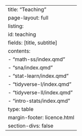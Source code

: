 ---
title: "Teaching"
page-layout: full
listing:
  id: teaching
  fields: [title, subtitle]
  contents: 
    - "math-ss/index.qmd"
    - "sna/index.qmd"
    - "stat-learn/index.qmd"
    - "tidyverse-I/index.qmd"
    - "tidyverse-II/index.qmd"
    - "intro-stats/index.qmd"
  type: table
margin-footer: licence.html
section-divs: false
---